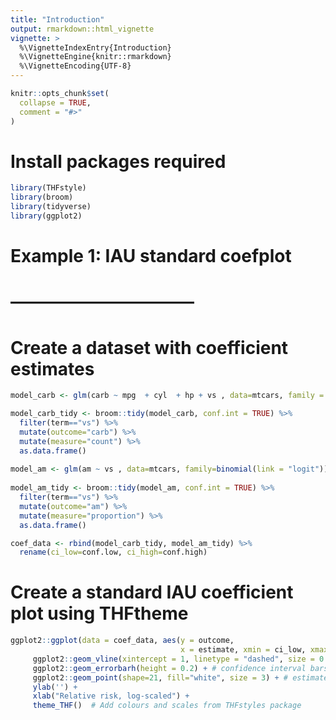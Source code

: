 ```yaml
---
title: "Introduction"
output: rmarkdown::html_vignette
vignette: >
  %\VignetteIndexEntry{Introduction}
  %\VignetteEngine{knitr::rmarkdown}
  %\VignetteEncoding{UTF-8}
---
```


```r
knitr::opts_chunk$set(
  collapse = TRUE,
  comment = "#>"
)
```


# Install packages required

```r
library(THFstyle)
library(broom)
library(tidyverse)
library(ggplot2)

```


# Example 1: IAU standard coefplot # 
# -------------------------------- #

# Create a dataset with coefficient estimates

```r
 
model_carb <- glm(carb ~ mpg  + cyl  + hp + vs , data=mtcars, family = poisson(link = "log"))

model_carb_tidy <- broom::tidy(model_carb, conf.int = TRUE) %>%   
  filter(term=="vs") %>%
  mutate(outcome="carb") %>%
  mutate(measure="count") %>%
  as.data.frame()
  
model_am <- glm(am ~ vs , data=mtcars, family=binomial(link = "logit")) 
  
model_am_tidy <- broom::tidy(model_am, conf.int = TRUE) %>%
  filter(term=="vs") %>%
  mutate(outcome="am") %>%
  mutate(measure="proportion") %>%
  as.data.frame()

coef_data <- rbind(model_carb_tidy, model_am_tidy) %>%
  rename(ci_low=conf.low, ci_high=conf.high)

```


# Create a standard IAU coefficient plot using THFtheme

```r
ggplot2::ggplot(data = coef_data, aes(y = outcome,
                                      x = estimate, xmin = ci_low, xmax = ci_high, color = measure)) +
     ggplot2::geom_vline(xintercept = 1, linetype = "dashed", size = 0.6, colour = "grey75") +  # plot a dashed line at null value (i.e. 1)
     ggplot2::geom_errorbarh(height = 0.2) + # confidence interval bars
     ggplot2::geom_point(shape=21, fill="white", size = 3) + # estimate points
     ylab('') +
     xlab("Relative risk, log-scaled") +
     theme_THF()  # Add colours and scales from THFstyles package
```

